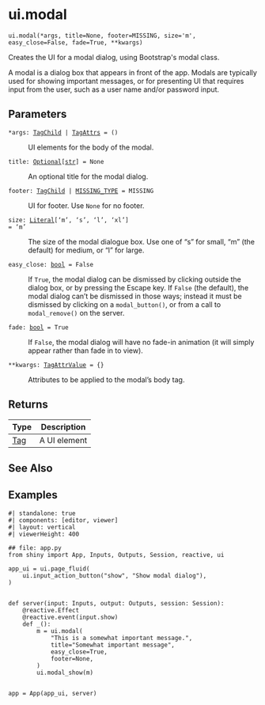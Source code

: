 # ui.modal { #shiny.ui.modal }

`ui.modal(*args, title=None, footer=MISSING, size='m', easy_close=False, fade=True, **kwargs)`

Creates the UI for a modal dialog, using Bootstrap&#x27;s modal class.

A modal is a dialog box that appears in front of the app. Modals are
typically used for showing important messages, or for presenting UI that requires
input from the user, such as a user name and/or password input.

## Parameters

<code><span class="parameter-name">*args</span><span class="parameter-annotation-sep">:</span> <span class="parameter-annotation">[TagChild](`htmltools.TagChild`) \| [TagAttrs](`htmltools.TagAttrs`)</span> <span class="parameter-default-sep">=</span> <span class="parameter-default">()</span></code>

:   UI elements for the body of the modal.

<code><span class="parameter-name">title</span><span class="parameter-annotation-sep">:</span> <span class="parameter-annotation">[Optional](`typing.Optional`)\[[str](`str`)\]</span> <span class="parameter-default-sep">=</span> <span class="parameter-default">None</span></code>

:   An optional title for the modal dialog.

<code><span class="parameter-name">footer</span><span class="parameter-annotation-sep">:</span> <span class="parameter-annotation">[TagChild](`htmltools.TagChild`) \| [MISSING_TYPE](`shiny.types.MISSING_TYPE`)</span> <span class="parameter-default-sep">=</span> <span class="parameter-default">MISSING</span></code>

:   UI for footer. Use ``None`` for no footer.

<code><span class="parameter-name">size</span><span class="parameter-annotation-sep">:</span> <span class="parameter-annotation">[Literal](`typing.Literal`)\['m', 's', 'l', 'xl'\]</span> <span class="parameter-default-sep">=</span> <span class="parameter-default">'m'</span></code>

:   The size of the modal dialogue box. Use one of "s" for small, "m" (the default)
    for medium, or "l" for large.

<code><span class="parameter-name">easy_close</span><span class="parameter-annotation-sep">:</span> <span class="parameter-annotation">[bool](`bool`)</span> <span class="parameter-default-sep">=</span> <span class="parameter-default">False</span></code>

:   If ``True``, the modal dialog can be dismissed by clicking outside the dialog
    box, or by pressing the Escape key. If ``False`` (the default), the modal dialog
    can't be dismissed in those ways; instead it must be dismissed by clicking on a
    ``modal_button()``, or from a call to ``modal_remove()`` on the server.

<code><span class="parameter-name">fade</span><span class="parameter-annotation-sep">:</span> <span class="parameter-annotation">[bool](`bool`)</span> <span class="parameter-default-sep">=</span> <span class="parameter-default">True</span></code>

:   If ``False``, the modal dialog will have no fade-in animation (it will simply
    appear rather than fade in to view).

<code><span class="parameter-name">**kwargs</span><span class="parameter-annotation-sep">:</span> <span class="parameter-annotation">[TagAttrValue](`htmltools.TagAttrValue`)</span> <span class="parameter-default-sep">=</span> <span class="parameter-default">{}</span></code>

:   Attributes to be applied to the modal's body tag.

## Returns

| Type                   | Description   |
|------------------------|---------------|
| [Tag](`htmltools.Tag`) | A UI element  |

## See Also

[](:func:`~shiny.ui.modal_show`)
[](:func:`~shiny.ui.modal_remove`)
[](:func:`~shiny.ui.modal_button`)

## Examples

```shinylive-python
#| standalone: true
#| components: [editor, viewer]
#| layout: vertical
#| viewerHeight: 400

## file: app.py
from shiny import App, Inputs, Outputs, Session, reactive, ui

app_ui = ui.page_fluid(
    ui.input_action_button("show", "Show modal dialog"),
)


def server(input: Inputs, output: Outputs, session: Session):
    @reactive.Effect
    @reactive.event(input.show)
    def _():
        m = ui.modal(
            "This is a somewhat important message.",
            title="Somewhat important message",
            easy_close=True,
            footer=None,
        )
        ui.modal_show(m)


app = App(app_ui, server)
```